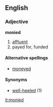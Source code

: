 ==English==
===Adjective===
'''monied'''
# [[affluent]]
# payed for, funded

====Alternative spellings====
*[[moneyed]]

====Synonyms====
*[[well-heeled]] (1)

[[it:monied]]